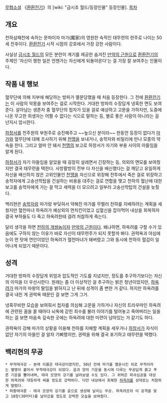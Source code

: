 [[무협소설]] 《[[환환전기]]》의 [wiki: "금시조 월드/등장인물" 등장인물].
[[목차]]
== 개요 ==
천하삼패천에 속하는 문파이자 마가(魔家)의 영원한 숙적인 태무련의 련주로 나이는 50세 전후이다. [[환환전기]] 시작 시점의 강호에서 가장 강한 사람이다.

사실상 [[금시조 월드]]의 모든 분란이 계기를 제공한 숨겨진 [[만악의 근원]]으로 [[환환전기]]의 주제인 '자신이 행한 일은 언젠가는 자신에게 되돌아온다'는 걸 가장 잘 보여주는 인물이다.

== 작품 내 행보 ==
혈무단에 의해 지부에 해당하는 방파가 멸문당했을 때 처음 등장한다. 그 전에 [[환환전기]]는 이 사람의 악몽을 보여주는 걸로 시작한다. 거대한 방파의 수장답게 냉혹한 면도 보여준다. 살아남는 생존자 중 혈무단의 첩자가 있을 걸로 예상하고 고문을 가하지만, 도중에 나온 무고한 희생자는 어쩔 수 없다는 식으로 말하는 등, 별로 좋은 사람이 아니라는 걸 넌지시 암시한다.

[[하창서]]를 천주원의 부원주로 승진해주고 ~~높으신 분이라~~ 한동안 등장이 없다가 [[마가]]와 혈무단에 대해 조사하기 위해 [[천맹]]을 보내거나, 송학자와 비밀리에 만나 모종의 약속을 한다. 그리고 얼마 안 돼서 [[천맹]]의 보고로 하창서가 자기와 부용 사이의 아들임을 알게 된다. 

[[하창서]]가 자기 아들임을 알았을 때 굉장히 설레면서 긴장하는 등, 의외의 면모를 보여줬지만 결국 태무련을 택한다. 사방팔방이 전부 다 자신을 배신했다는 걸 깨닫고 유일하게 자신을 배신하지 않은 고위인물인 [[천맹]]을 자신으로 위장해 전투에서 죽은 걸로 위장하고 송학자에게 고송선학탑을 건설하는 비용을 대주는 걸로 연합을 맺고 천하의 혈난에 대한 보고를 송학자에게 가는 걸 막고 세력을 더 모으려고 일부러 고송선학탑의 건설을 늦췄다.

백리현은 [[송학자]]랑 마가랑 부딪혀서 약해진 마가를 무찔러 천하를 지배하려는 계획을 세웠지만 혈천마녀 하옥려가 예상외의 먼치킨이었고 십혈신을 잡아먹어 내상을 회복하자 결국 부하들도 다 죽고 하옥려한테 걸려 처참하게 죽는다. 

달리 생각을 하면 [[천하의 개쌍놈]]이자 [[만악의 근원]]이다. 왜냐하면, 하옥려를 구할 수가 있음에도 구하지 않는 이유가 바로 자신이 태무련주가 되지 못할까 봐다. 권력욕과 야심에 눈이 먼 탓에 연인이었던 하옥려가 혈천마녀가 돼버렸고 그와 동시에 천하의 혈겁이 일어나게 되었기 때문이다.

== 성격 ==
거대한 방파의 수장답게 위엄과 압도적인 기도를 지녔지만, 정도를 추구하기보다는 자신의 이익을 더 우선시한다. 원래는 좀 더 이상적인 걸 추구하는 밝은 청년이었지만, [[하옥려]]가 마가의 마왕의 딸임을 밝혀지고 난 뒤에 성격이 좀 변한 거 같다. 하지만 하옥려를 결국 내친 게 권력욕 때문인 걸 보면 그게 그거.

냉혹무비한 모습을 보여줘서 첩자를 의심해 고문을 가하거나 자신의 트라우마인 하옥려에 관련된 꿈을 꿀 때마다 뇌옥에 갇힌 죄수를 불러 이야기를 털어놓고 죽여버리는 일을 하는 걸 보면 마음속 깊숙한 곳에는 하옥려에 대한 미련이 남아있는 거 같기도 하다.

권력욕이 강해 마가의 상황을 이용해 천하를 지배할 계획을 세우거나 [[하창서]]가 자식이 없던 자기의 아들인 걸 알자 기뻐했지만, 권력을 위해 결국 포기하고 태무련을 택했다.

== 백리현의 무공 ==
 * 무적태극강 - 본래 이름은 태극강이였지만, 50년 전에 마가를 멸문시킨 뒤로 무적이라는 별명이 붙어서 무적태극강이 되었다. 음과 양의 기운을 동시에 다루는 무공답게 붉고 푸른 기운을 뿜어내며, 태극 모양의 강기를 날려보낼 수도 있다. 그 위력은 파극심공을 대성한 하옥려와 대등하게 싸울 정도로 강력하다. 다만 내상에서 회복한 [[하옥려]]를 상대로는 처참하게 발렸다.
 * 파황태극륜 - 태극 모양의 강기를 윤으로 생성해 날리는 무공. 하옥려조차 이 공격을 맞고 10장(30미터)를 날아갔을 정도로 강력한 모습을 보여줬다.
